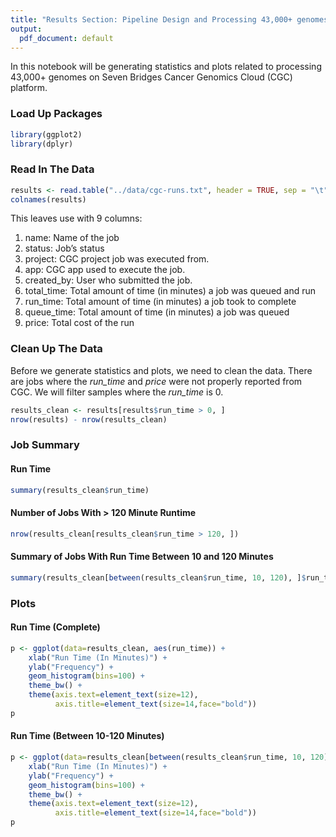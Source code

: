 ```yaml
---
title: "Results Section: Pipeline Design and Processing 43,000+ genomes"
output:
  pdf_document: default
---
```


In this notebook will be generating statistics and plots related to processing 43,000+ 
genomes on Seven Bridges Cancer Genomics Cloud (CGC) platform.

### Load Up Packages
```r
library(ggplot2)
library(dplyr)
```

### Read In The Data
```r
results <- read.table("../data/cgc-runs.txt", header = TRUE, sep = "\t")
colnames(results)
```

This leaves use with 9 columns:

1. name: Name of the job
2. status: Job's status
3. project: CGC project job was executed from.
4. app: CGC app used to execute the job.
5. created_by: User who submitted the job.
6. total_time: Total amount of time (in minutes) a job was queued and run
7. run_time: Total amount of time (in minutes) a job took to complete
8. queue_time: Total amount of time (in minutes) a job was queued
9. price: Total cost of the run

### Clean Up The Data
Before we generate statistics and plots, we need to clean the data. There are jobs where the *run_time* 
and *price* were not properly reported from CGC. We will filter samples where the *run_time* is 0.

```r
results_clean <- results[results$run_time > 0, ]
nrow(results) - nrow(results_clean)
```

### Job Summary
#### Run Time
```r
summary(results_clean$run_time)
```

#### Number of Jobs With > 120 Minute Runtime
```r
nrow(results_clean[results_clean$run_time > 120, ])
```

#### Summary of Jobs With Run Time Between 10 and 120 Minutes
```r
summary(results_clean[between(results_clean$run_time, 10, 120), ]$run_time)
```

### Plots
#### Run Time (Complete)
```r
p <- ggplot(data=results_clean, aes(run_time)) +
    xlab("Run Time (In Minutes)") +
    ylab("Frequency") +
    geom_histogram(bins=100) +
    theme_bw() +
    theme(axis.text=element_text(size=12),
          axis.title=element_text(size=14,face="bold"))
p
```

#### Run Time (Between 10-120 Minutes)
```r
p <- ggplot(data=results_clean[between(results_clean$run_time, 10, 120),], aes(run_time)) +
    xlab("Run Time (In Minutes)") +
    ylab("Frequency") +
    geom_histogram(bins=100) +
    theme_bw() +
    theme(axis.text=element_text(size=12),
          axis.title=element_text(size=14,face="bold"))
p
```
